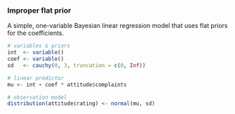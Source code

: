 ### Improper flat prior

A simple, one-variable Bayesian linear regression model that uses flat priors for the coefficients.

```r
# variables & priors
int  <- variable()
coef <- variable()
sd   <- cauchy(0, 3, truncation = c(0, Inf))

# linear predictor
mu <- int + coef * attitude$complaints

# observation model
distribution(attitude$rating) <- normal(mu, sd)
```
